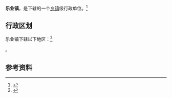 {{中国乡级行政区|53/03/26/104/000}}

'''乐业镇'''，是{{PRC admin/fullname|53/03/26/104/000|3}}下辖的一个[[乡镇|乡镇]]级行政单位。<ref>{{PRC admin/ref sgc|{{PRC admin/parent|53/03/26/104/000}}}}</ref>

== 行政区划 ==

乐业镇下辖以下地区：<ref>{{PRC admin/ref sgc|53/03/26/104/000}}</ref>

{{PRC admin/children|53/03/26/104/000}}。

== 参考资料 ==

{{reflist}}

{{行政区划小作品}}
{{PRC admin/navcat|53/03/26/104/000}}
